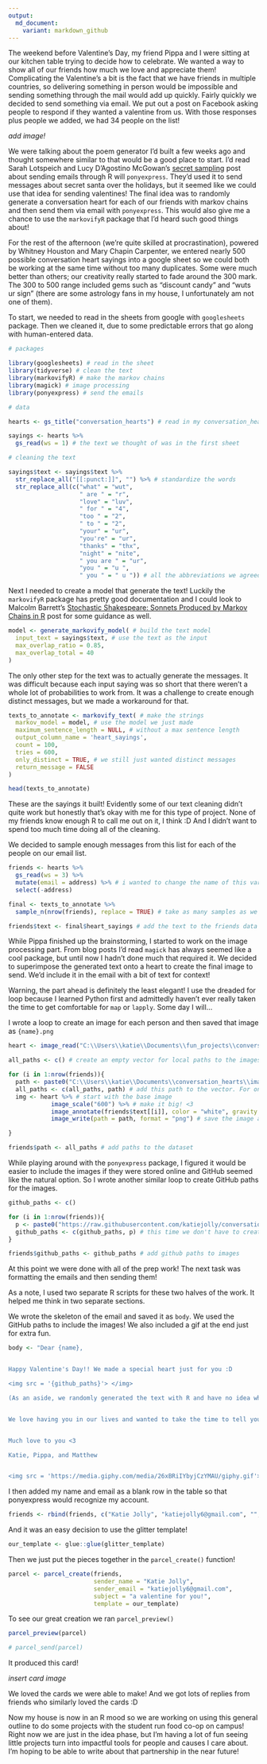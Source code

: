 ```yaml
---
output: 
  md_document:
    variant: markdown_github
---
```


The weekend before Valentine's Day, my friend Pippa and I were sitting at our kitchen table trying to decide how to celebrate. We wanted a way to show all of our friends how much we love and appreciate them! Complicating the Valentine's a bit is the fact that we have friends in multiple countries, so delivering something in person would be impossible and sending something through the mail would add up quickly. Fairly quickly we decided to send something via email. We put out a post on Facebook asking people to respond if they wanted a valentine from us. With those responses plus people we added, we had 34 people on the list! 

*add image!*

We were talking about the poem generator I'd built a few weeks ago and thought somewhere similar to that would be a good place to start. I'd read Sarah Lotspeich and Lucy D'Agostino McGowan's [secret sampling](http://livefreeordichotomize.com/2017/11/15/secret-sampling/) post about sending emails through R will `ponyexpress`. They'd used it to send messages about secret santa over the holidays, but it seemed like we could use that idea for sending valentines! The final idea was to randomly generate a conversation heart for each of our friends with markov chains and then send them via email with `ponyexpress`. This would also give me a chance to use the `markovifyR` package that I'd heard such good things about! 

For the rest of the afternoon (we're quite skilled at procrastination), powered by Whitney Houston and Mary Chapin Carpenter, we entered nearly 500 possible conversation heart sayings into a google sheet so we could both be working at the same time without too many duplicates. Some were much better than others; our creativity really started to fade around the 300 mark. The 300 to 500 range included gems such as "discount candy" and "wuts ur sign" (there are some astrology fans in my house, I unfortunately am not one of them). 

To start, we needed to read in the sheets from google with `googlesheets` package. Then we cleaned it, due to some predictable errors that go along with human-entered data. 

```r
# packages

library(googlesheets) # read in the sheet 
library(tidyverse) # clean the text
library(markovifyR) # make the markov chains
library(magick) # image processing
library(ponyexpress) # send the emails

# data

hearts <- gs_title("conversation_hearts") # read in my conversation_hearts sheet

sayings <- hearts %>%
  gs_read(ws = 1) # the text we thought of was in the first sheet

# cleaning the text

sayings$text <- sayings$text %>%
  str_replace_all("[[:punct:]]", "") %>% # standardize the words
  str_replace_all(c("what" = "wut",
                    " are " = "r",
                    "love" = "luv",
                    " for " = "4",
                    "too " = "2",
                    " to " = "2",
                    "your" = "ur",
                    "you're" = "ur",
                    "thanks" = "thx",
                    "night" = "nite",
                    " you are " = "ur",
                    "you " = "u ",
                    " you " = " u ")) # all the abbreviations we agreed to use to be more ~hip~
```

Next I needed to create a model that generate the text! Luckily the `markovifyR` package has pretty good documentation and I could look to Malcolm Barrett's [Stochastic Shakespeare: Sonnets Produced by Markov Chains in R](https://malco.io/2018/01/28/shakespeare/) post for some guidance as well. 

```r
model <- generate_markovify_model( # build the text model
  input_text = sayings$text, # use the text as the input
  max_overlap_ratio = 0.85,
  max_overlap_total = 40
)
```

The only other step for the text was to actually generate the messages. It was difficult because each input saying was so short that there weren't a whole lot of probabilities to work from. It was a challenge to create enough distinct messages, but we made a workaround for that.

```r
texts_to_annotate <- markovify_text( # make the strings
  markov_model = model, # use the model we just made
  maximum_sentence_length = NULL, # without a max sentence length
  output_column_name = 'heart_sayings',
  count = 100,
  tries = 600,
  only_distinct = TRUE, # we still just wanted distinct messages 
  return_message = FALSE
)

head(texts_to_annotate)
```

These are the sayings it built! Evidently some of our text cleaning didn't quite work but honestly that's okay with me for this type of project. None of my friends know enough R to call me out on it, I think :D And I didn't want to spend too much time doing all of the cleaning. 

We decided to sample enough messages from this list for each of the people on our email list. 

```r
friends <- hearts %>%
  gs_read(ws = 3) %>%
  mutate(email = address) %>% # i wanted to change the name of this variable
  select(-address)

final <- texts_to_annotate %>%
  sample_n(nrow(friends), replace = TRUE) # take as many samples as we have friends in the dataset i.e. friends to email

friends$text <- final$heart_sayings # add the text to the friends data for when we send them
```

While Pippa finished up the brainstorming, I started to work on the image processing part. From blog posts I'd read `magick` has always seemed like a cool package, but until now I hadn't done much that required it. We decided to superimpose the generated text onto a heart to create the final image to send. We'd include it in the email with a bit of text for context! 

Warning, the part ahead is definitely the least elegant! I use the dreaded for loop because I learned Python first and admittedly haven't ever really taken the time to get comfortable for `map` or `lapply`. Some day I will... 

I wrote a loop to create an image for each person and then saved that image as `{name}.png`

```r
heart <- image_read("C:\\Users\\katie\\Documents\\fun_projects\\conversation_hearts\\pink-heart.png") # the base heart image we used

all_paths <- c() # create an empty vector for local paths to the images

for (i in 1:nrow(friends)){
  path <- paste0("C:\\Users\\katie\\Documents\\conversation_hearts\\images\\", friends$name[[i]], ".png") # reference the images by the person's first name so I can track them easily
  all_paths <- c(all_paths, path) # add this path to the vector. For only 32 this doesn't get too slow.
  img <- heart %>% # start with the base image
            image_scale("600") %>% # make it big! <3
            image_annotate(friends$text[[i]], color = "white", gravity = "center", size = 40) %>% # write the generated text in white in the middle of the heart with size 40 font
            image_write(path = path, format = "png") # save the image as {name}.png 

}

friends$path <- all_paths # add paths to the dataset
```

While playing around with the `ponyexpress` package, I figured it would be easier to include the images if they were stored online and GitHub seemed like the natural option. So I wrote another similar loop to create GitHub paths for the images.

```r
github_paths <- c()

for (i in 1:nrow(friends)){
  p <- paste0("https://raw.githubusercontent.com/katiejolly/conversation-hearts/master/images/", friends$name[[i]], ".png")
  github_paths <- c(github_paths, p) # this time we don't have to create another image, just the path!
}

friends$github_paths <- github_paths # add github paths to images
```

At this point we were done with all of the prep work! The next task was formatting the emails and then sending them!

As a note, I used two separate R scripts for these two halves of the work. It helped me think in two separate sections. 

We wrote the skeleton of the email and saved it as `body`. We used the GitHub paths to include the images! We also included a gif at the end just for extra fun. 

```r
body <- "Dear {name},


Happy Valentine's Day!! We made a special heart just for you :D

<img src = '{github_paths}'> </img>

(As an aside, we randomly generated the text with R and have no idea what we sent to you. Ask Katie if you want to know more!)


We love having you in our lives and wanted to take the time to tell you! 


Much love to you <3

Katie, Pippa, and Matthew


<img src = 'https://media.giphy.com/media/26xBRiIYbyjCzYMAU/giphy.gif'> </img>"
```

I then added my name and email as a blank row in the table so that ponyexpress would recognize my account. 

```r
friends <- rbind(friends, c("Katie Jolly", "katiejolly6@gmail.com", "", ""))
```

And it was an easy decision to use the glitter template!

```r
our_template <- glue::glue(glitter_template)
```

Then we just put the pieces together in the `parcel_create()` function!

```r
parcel <- parcel_create(friends,
                        sender_name = "Katie Jolly",
                        sender_email = "katiejolly6@gmail.com",
                        subject = "a valentine for you!",
                        template = our_template)
```

To see our great creation we ran `parcel_preview()`

```r
parcel_preview(parcel)

# parcel_send(parcel)
```

It produced this card! 

*insert card image*

We loved the cards we were able to make! And we got lots of replies from friends who similarly loved the cards :D

Now my house is now in an R mood so we are working on using this general outline to do some projects with the student run food co-op on campus! Right now we are just in the idea phase, but I'm having a lot of fun seeing little projects turn into impactful tools for people and causes I care about. I'm hoping to be able to write about that partnership in the near future! 
